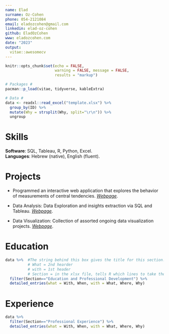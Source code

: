 ```yaml
---
name: Elad
surname: Oz-Cohen
phone: 054-2121084
email: eladozcohen@gmail.com
linkedin: elad-oz-cohen
github: EladOzCohen
www: eladozcohen.com
date: "2023"
output: 
  vitae::awesomecv
---
```


```{=tex}
\vspace{2mm}
\vspace{2mm}
```
```r
knitr::opts_chunk$set(echo = FALSE, 
                      warning = FALSE, message = FALSE,
                      results = "markup")

# Packages #
pacman::p_load(vitae, tidyverse, kableExtra)

# Data #
data <- readxl::read_excel("template.xlsx") %>% 
  group_by(ID) %>% 
  mutate(Why = strsplit(Why, split="\r\n")) %>% 
  ungroup
```

# Skills

**Software**: SQL, Tableau, R, Python, Excel.\
**Languages**: Hebrew (native), English (fluent).



# Projects

\vspace{2mm}

-   Programmed an interactive web application that explores the behavior of measurements of central tendencies. [*Webpage*](https://eladoz.shinyapps.io/Mean_and_Median_Manipulation/).

-   Data Analysis: Data Exploration and insights extraction via SQL and Tableau. [*Webpage*](https://www.eladozcohen.com/project/).

-   Data Visualization: Collection of assorted ongoing data visualization projects. [*Webpage*](https://www.eladozcohen.com/data-visualizations/).

\vspace{2mm}

# Education

```r
data %>%  #The string behind this box gives the title for this section.
          # What = 2nd hearder
          # with = 1st header
          # Section = in the xlsx file, tells R which lines to take the data from.
  filter(Section=="Education and Professional Development") %>% 
  detailed_entries(what = With, When, with = What, Where, Why)
```

# Experience

```r
data %>% 
  filter(Section=="Professional Experience") %>% 
  detailed_entries(what = With, When, with = What, Where, Why)
```

\vspace{2mm}

\vspace{1.75mm}
